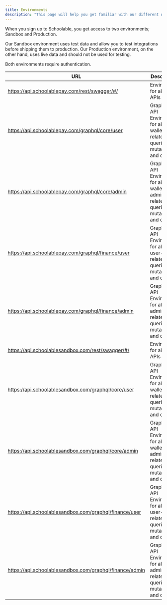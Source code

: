```yaml
---
title: Environments
description: "This page will help you get familiar with our different API environments"
---
```


When you sign up to Schoolable, you get access to two environments; Sandbox and Production.

Our Sandbox environment uses test data and allow you to test integrations before shipping them to production. 
Our Production environment, on the other hand, uses live data and should not be used for testing.

<Info>Both environments require authentication.</Info>

| URL | Description                           | Environment
| -------- | ------------------------------------- | ------------ |
| https://api.schoolablepay.com/rest/swagger/#/    | Environment for all REST APIs | ```production```
| https://api.schoolablepay.com/graphql/core/user    | GraphQL API Enviroment for all non-wallet user-related queries, mutations and objects | ```production```
| https://api.schoolablepay.com/graphql/core/admin    | GraphQL API Enviroment for all non-wallet admin-related queries, mutations and objects | ```production```
| https://api.schoolablepay.com/graphql/finance/user    | GraphQL API Enviroment for all wallet user-related user queries, mutations and objects  | ```production```
| https://api.schoolablepay.com/graphql/finance/admin    | GraphQL API Enviroment for all wallet admin-related user queries, mutations and objects | ```production```
| https://api.schoolablesandbox.com/rest/swagger/#/    | Environment for all REST APIs | ```sandbox```
| https://api.schoolablesandbox.com/graphql/core/user    | GraphQL API Enviroment for all non-wallet user-related queries, mutations and objects | ```sandbox```
| https://api.schoolablesandbox.com/graphql/core/admin    | GraphQL API Enviroment for all non-wallet admin-related queries, mutations and objects | ```sandbox```
| https://api.schoolablesandbox.com/graphql/finance/user    | GraphQL API Enviroment for all wallet user-related user queries, mutations and objects | ```sandbox```
| https://api.schoolablesandbox.com/graphql/finance/admin    | GraphQL API Enviroment for all wallet admin-related user queries, mutations and objects | ```sandbox```


